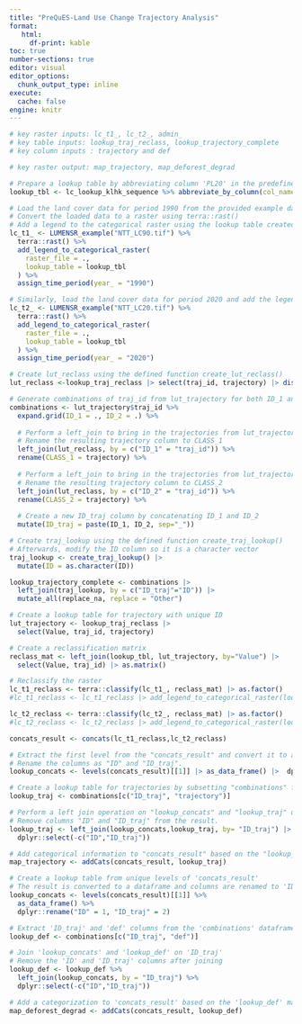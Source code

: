 ```yaml
---
title: "PreQuES-Land Use Change Trajectory Analysis"
format: 
   html:
     df-print: kable
toc: true
number-sections: true
editor: visual
editor_options: 
  chunk_output_type: inline
execute:
  cache: false
engine: knitr
---
```

```r
# key raster inputs: lc_t1_, lc_t2_, admin_
# key table inputs: lookup_traj_reclass, lookup_trajectory_complete
# key column inputs : trajectory and def

# key raster output: map_trajectory, map_deforest_degrad
```


```r
# Prepare a lookup table by abbreviating column 'PL20' in the predefined table 'lc_lookup_klhk_sequence'
lookup_tbl <- lc_lookup_klhk_sequence %>% abbreviate_by_column(col_names = "PL20")

# Load the land cover data for period 1990 from the provided example data set in LUMENSR package
# Convert the loaded data to a raster using terra::rast()
# Add a legend to the categorical raster using the lookup table created earlier
lc_t1_ <- LUMENSR_example("NTT_LC90.tif") %>%
  terra::rast() %>%
  add_legend_to_categorical_raster(
    raster_file = .,
    lookup_table = lookup_tbl
  ) %>% 
  assign_time_period(year_ = "1990")

# Similarly, load the land cover data for period 2020 and add the legend
lc_t2_ <- LUMENSR_example("NTT_LC20.tif") %>%
  terra::rast() %>%
  add_legend_to_categorical_raster(
    raster_file = .,
    lookup_table = lookup_tbl
  ) %>% 
  assign_time_period(year_ = "2020")
```

```r

# Create lut_reclass using the defined function create_lut_reclass()
lut_reclass <-lookup_traj_reclass |> select(traj_id, trajectory) |> distinct()

# Generate combinations of traj_id from lut_trajectory for both ID_1 and ID_2
combinations <- lut_trajectory$traj_id %>% 
  expand.grid(ID_1 = ., ID_2 = .) %>% 
  
  # Perform a left_join to bring in the trajectories from lut_trajectory as CLASS_1
  # Rename the resulting trajectory column to CLASS_1
  left_join(lut_reclass, by = c("ID_1" = "traj_id")) %>% 
  rename(CLASS_1 = trajectory) %>% 
  
  # Perform a left_join to bring in the trajectories from lut_trajectory as CLASS_2
  # Rename the resulting trajectory column to CLASS_2
  left_join(lut_reclass, by = c("ID_2" = "traj_id")) %>% 
  rename(CLASS_2 = trajectory) %>% 
  
  # Create a new ID_traj column by concatenating ID_1 and ID_2
  mutate(ID_traj = paste(ID_1, ID_2, sep="_"))
```

```r
# Create traj_lookup using the defined function create_traj_lookup()
# Afterwards, modify the ID column so it is a character vector
traj_lookup <- create_traj_lookup() |>
  mutate(ID = as.character(ID))

lookup_trajectory_complete <- combinations |> 
  left_join(traj_lookup, by = c("ID_traj"="ID")) |> 
  mutate_all(replace_na, replace = "Other")
```

```r
# Create a lookup table for trajectory with unique ID
lut_trajectory <- lookup_traj_reclass |>
  select(Value, traj_id, trajectory)

# Create a reclassification matrix
reclass_mat <- left_join(lookup_tbl, lut_trajectory, by="Value") |>
  select(Value, traj_id) |> as.matrix()

# Reclassify the raster
lc_t1_reclass <- terra::classify(lc_t1_, reclass_mat) |> as.factor()
#lc_t1_reclass <- lc_t1_reclass |> add_legend_to_categorical_raster(lookup_table = lut_trajectory ) 

lc_t2_reclass <- terra::classify(lc_t2_, reclass_mat) |> as.factor()
#lc_t2_reclass <- lc_t2_reclass |> add_legend_to_categorical_raster(lookup_table = lut_trajectory ) 

concats_result <- concats(lc_t1_reclass,lc_t2_reclass)
```

```r
# Extract the first level from the "concats_result" and convert it to a data frame.
# Rename the columns as "ID" and "ID_traj".
lookup_concats <- levels(concats_result)[[1]] |> as_data_frame() |>  dplyr::rename("ID"=1, "ID_traj"=2)

# Create a lookup table for trajectories by subsetting "combinations" for "ID_traj" and "trajectory".
lookup_traj <- combinations[c("ID_traj", "trajectory")]

# Perform a left join operation on "lookup_concats" and "lookup_traj" using "ID_traj" as the key.
# Remove columns "ID" and "ID_traj" from the result.
lookup_traj <- left_join(lookup_concats,lookup_traj, by= "ID_traj") |> 
  dplyr::select(-c("ID","ID_traj"))

# Add categorical information to "concats_result" based on the "lookup_traj".
map_trajectory <- addCats(concats_result, lookup_traj)

```

```r
# Create a lookup table from unique levels of 'concats_result'
# The result is converted to a dataframe and columns are renamed to 'ID' and 'ID_traj'
lookup_concats <- levels(concats_result)[[1]] %>% 
  as_data_frame() %>%  
  dplyr::rename("ID" = 1, "ID_traj" = 2)

# Extract 'ID_traj' and 'def' columns from the 'combinations' dataframe
lookup_def <- combinations[c("ID_traj", "def")]

# Join 'lookup_concats' and 'lookup_def' on 'ID_traj' 
# Remove the 'ID' and 'ID_traj' columns after joining
lookup_def <- lookup_def %>% 
  left_join(lookup_concats, by = "ID_traj") %>% 
  dplyr::select(-c("ID","ID_traj"))

# Add a categorization to 'concats_result' based on the 'lookup_def' mapping
map_deforest_degrad <- addCats(concats_result, lookup_def)
```
